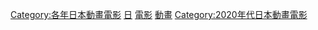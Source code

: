 
{{Animanga by year category header|日本動畫電影|202|1}}

[[Category:各年日本動畫電影|Category:各年日本動畫電影]]
[[Category:2021年動畫電影|日]]
[[Category:2021年日本動畫作品|電影]]
[[Category:2021年日本電影作品|動畫]]
[[Category:2020年代日本動畫電影|Category:2020年代日本動畫電影]]